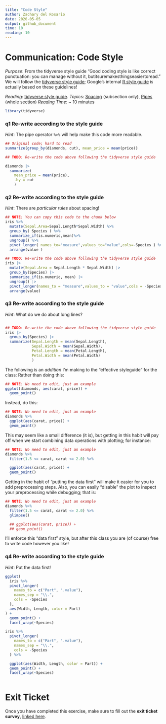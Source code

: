 ```yaml
---
title: "Code Style"
author: Zachary del Rosario
date: 2020-05-05
output: github_document
time: 10
reading: 10
---
```


# Communication: Code Style

*Purpose*: From the tidyverse style guide "Good coding style is like correct punctuation: you can manage without it, butitsuremakesthingseasiertoread." We will follow the [tidyverse style guide](https://style.tidyverse.org/); Google's internal [R style guide](https://google.github.io/styleguide/Rguide.html) is actually based on these guidelines!

*Reading*: [tidyverse style guide](https://style.tidyverse.org/). *Topics*: [Spacing](https://style.tidyverse.org/syntax.html#spacing) (subsection only), [Pipes](https://style.tidyverse.org/pipes.html) (whole section) *Reading Time*: \~ 10 minutes

```r
library(tidyverse)
```

### **q1** Re-write according to the style guide

*Hint*: The pipe operator `%>%` will help make this code more readable.

```r
## Original code; hard to read
summarize(group_by(diamonds, cut), mean_price = mean(price))
```

```r
## TODO: Re-write the code above following the tidyverse style guide

diamonds |>
  summarize(
    mean_price = mean(price),
    .by = cut
    )
```

### **q2** Re-write according to the style guide

*Hint*: There are *particular rules* about spacing!

```r
## NOTE: You can copy this code to the chunk below
iris %>%
  mutate(Sepal.Area=Sepal.Length*Sepal.Width) %>%
  group_by( Species ) %>%
  summarize_if(is.numeric,mean)%>%
  ungroup() %>%
  pivot_longer( names_to="measure",values_to="value",cols=-Species ) %>%
  arrange(value )
```

```r
## TODO: Re-write the code above following the tidyverse style guide
iris |>
  mutate(Sepal.Area = Sepal.Length * Sepal.Width) |>
  group_by(Species) |>
  summarize_if(is.numeric, mean) |>
  ungroup() |>
  pivot_longer(names_to = "measure",values_to = "value",cols = -Species) |>
  arrange(value)
```

### **q3** Re-write according to the style guide

*Hint*: What do we do about long lines?

```r
```

```r
## TODO: Re-write the code above following the tidyverse style guide
iris |>
  group_by(Species) |>
  summarize(Sepal.Length = mean(Sepal.Length),
            Sepal.Width = mean(Sepal.Width), 
            Petal.Length = mean(Petal.Length), 
            Petal.Width = mean(Petal.Width)
            )
```

The following is an *addition* I'm making to the "effective styleguide" for the class: Rather than doing this:

```r
## NOTE: No need to edit, just an example
ggplot(diamonds, aes(carat, price)) +
  geom_point()
```

Instead, do this:

```r
## NOTE: No need to edit, just an example
diamonds %>%
  ggplot(aes(carat, price)) +
  geom_point()
```

This may seem like a small difference (it is), but getting in this habit will pay off when we start combining data operations with plotting; for instance:

```r
## NOTE: No need to edit, just an example
diamonds %>%
  filter(1.5 <= carat, carat <= 2.0) %>%

  ggplot(aes(carat, price)) +
  geom_point()
```

Getting in the habit of "putting the data first" will make it easier for you to add preprocessing steps. Also, you can easily "disable" the plot to inspect your preprocessing while debugging; that is:

```r
## NOTE: No need to edit, just an example
diamonds %>%
  filter(1.5 <= carat, carat <= 2.0) %>%
  glimpse()

  ## ggplot(aes(carat, price)) +
  ## geom_point()
```

I'll enforce this "data first" style, but after this class you are (of course) free to write code however you like!

### **q4** Re-write according to the style guide

*Hint*: Put the data first!

```r
ggplot(
  iris %>%
  pivot_longer(
    names_to = c("Part", ".value"),
    names_sep = "\\.",
    cols = -Species
  ),
  aes(Width, Length, color = Part)
) +
  geom_point() +
  facet_wrap(~Species)
```

```r
iris %>%
  pivot_longer(
    names_to = c("Part", ".value"),
    names_sep = "\\.",
    cols = -Species
  ) %>%

  ggplot(aes(Width, Length, color = Part)) +
  geom_point() +
  facet_wrap(~Species)
  
```

<!-- include-exit-ticket -->

# Exit Ticket

<!-- -------------------------------------------------- -->

Once you have completed this exercise, make sure to fill out the **exit ticket survey**, [linked here](https://docs.google.com/forms/d/e/1FAIpQLSeuq2LFIwWcm05e8-JU84A3irdEL7JkXhMq5Xtoalib36LFHw/viewform?usp=pp_url&entry.693978880=e-comm00-style-assignment.Rmd).
